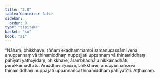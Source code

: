 ```yaml
---
title: "2.8"
tableOfContents: false
sidebar:
  order: 9
type: "tipitaka"
basket: "su"
book: "a1"
---
```



<DynamicBreadcrumb />

<Division number="18" book="a1">

<Paragraph number="38" book="a1">
“Nāhaṃ, bhikkhave, aññaṃ ekadhammampi samanupassāmi yena anuppannaṃ vā thinamiddhaṃ nuppajjati uppannaṃ vā thinamiddhaṃ pahīyati yathayidaṃ, bhikkhave, ārambhadhātu nikkamadhātu parakkamadhātu. Āraddhavīriyassa, bhikkhave, anuppannañceva thinamiddhaṃ nuppajjati uppannañca thinamiddhaṃ pahīyatī”ti.

</Paragraph>
</Division>

<Paragraph number="39" type="center" book="a1">
Aṭṭhamaṃ.
</Paragraph>